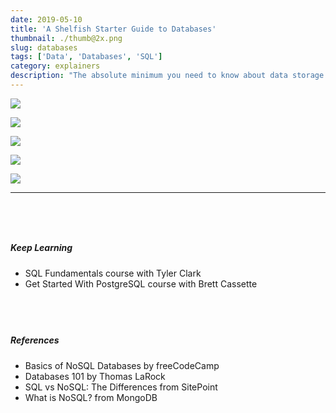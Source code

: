 ```yaml
---
date: 2019-05-10
title: 'A Shelfish Starter Guide to Databases'
thumbnail: ./thumb@2x.png
slug: databases
tags: ['Data', 'Databases', 'SQL']
category: explainers
description: "The absolute minimum you need to know about data storage."
---
```



![](./DB_1.png)

![](./DB_2.png)

![](./DB_3.png)

![](./DB_4.png)

![](./DB_5.png)

<DB6 />

----

<div style="display: grid;
  grid-gap: 40px;
  grid-template-columns: repeat(auto-fill, minmax(250px, 1fr));
  align-content: center; margin-top: 60px;">

<span>

##### Keep Learning 

* <Link target="_blank" to="https://egghead.io/courses/sql-fundamentals">SQL Fundamentals</Link> course with Tyler Clark

* <Link target="_blank" to="https://egghead.io/courses/get-started-with-postgresql">Get Started With PostgreSQL</Link> course with Brett Cassette

</span>

<span>

##### References 

* <Link target="_blank" to="https://medium.freecodecamp.org/nosql-databases-5f6639ed9574">Basics of NoSQL Databases</Link> by freeCodeCamp

* <Link target="_blank" to="https://thomaslarock.com/2018/07/databases-101/">Databases 101</Link> by Thomas LaRock

* <Link target="_blank" to="https://www.sitepoint.com/sql-vs-nosql-differences/">SQL vs NoSQL: The Differences</Link> from SitePoint

* <Link target="_blank" to="https://www.mongodb.com/nosql-explained">What is NoSQL?</Link> from MongoDB

</span>

</div>